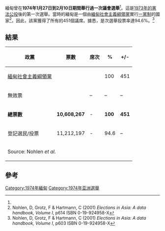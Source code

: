 {{Infobox election
| election_name = 1974年缅甸议会选举
| country = Myanmar
| flag_year = 1974
| type = parliamentary
| ongoing = no
| previous_election = 1960年缅甸国会选举
| previous_year = 1960
| next_election = 1978年缅甸议会选举
| next_year = 1978
| seats_for_election = [[人民议会_(缅甸)|人民议会]]共451个议席
| turnout = 94.6%
| election_date = {{Start date|df=yes|1974|1|27}}-{{End date|df=yes|1974|2|10}}

| image1 = File:President Ne Win Portrait.JPG
| leader1 = [[奈温|奈温]]
| leader_since1 = 1962年7月4日
| party1 = 缅甸社会主义纲领党
| last_election1 = 
| seats1 = 451
| title = [[联邦革命委员会|主席]]
| posttitle = [[缅甸总统|总统]]
| before_election = [[奈温|奈温]]
| before_party = 缅甸社会主义纲领党/军方
| after_election = [[奈温|奈温]]
| after_party = 缅甸社会主义纲领党
}}
緬甸曾在'''1974年1月27日到2月10日期間舉行過一次議會選舉'''<ref name=N1/>。這是[[1973年緬甸憲法公投|1973年的憲法公投]]後的第一次選舉。當時的緬甸是一個由[[緬甸社會主義綱領黨|緬甸社會主義綱領黨]]實行[[一黨制|一黨制]]的國家<ref>Nohlen, D, Grotz, F & Hartmann, C (2001) ''Elections in Asia: A data handbook, Volume I'', p614 ISBN 0-19-924958-X</ref>，因此，該黨獲得了所有的451個議席。據悉，是次選舉投票率達94.6%。<ref name=N1>Nohlen, D, Grotz, F & Hartmann, C (2001) ''Elections in Asia: A data handbook, Volume I'', p603 ISBN 0-19-924958-X</ref>

==結果==
{| class=wikitable style=text-align:right
!政黨
!票數
!席次
!%
!+/-
|-
|align=left|[[緬甸社會主義綱領黨|緬甸社會主義綱領黨]]|| || ||100||451
|-
|align=left|無效票|| ||–||–||–
|-
|align=left|'''總票數'''||'''10,608,267'''||-||'''100'''||'''451'''
|-
|align=left|登記選民/投票||11,212,197||-||94.6||–
|-
|colspan=5 align=left|Source: Nohlen ''et al.''
|}

==參考==
{{reflist}}

{{Burmese elections}}

[[Category:1974年緬甸|Category:1974年緬甸]]
[[Category:1974年亚洲選舉|Category:1974年亚洲選舉]]